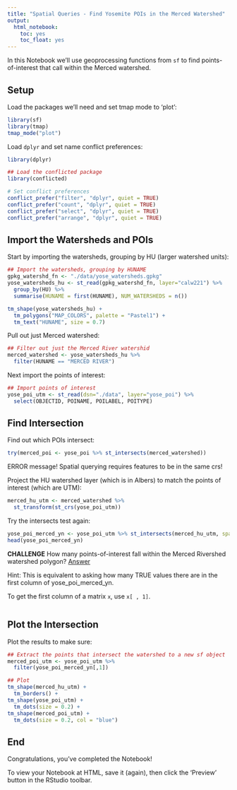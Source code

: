 ```yaml
---
title: "Spatial Queries - Find Yosemite POIs in the Merced Watershed"
output: 
  html_notebook:
    toc: yes
    toc_float: yes
---
```


In this Notebook we'll use geoprocessing functions  from `sf` to find points-of-interest that call within the Merced watershed. 

## Setup

Load the packages we'll need and set tmap mode to 'plot':

```r
library(sf)
library(tmap)
tmap_mode("plot")
```

Load `dplyr` and set name conflict preferences:

```r
library(dplyr)

## Load the conflicted package
library(conflicted)

# Set conflict preferences
conflict_prefer("filter", "dplyr", quiet = TRUE)
conflict_prefer("count", "dplyr", quiet = TRUE)
conflict_prefer("select", "dplyr", quiet = TRUE)
conflict_prefer("arrange", "dplyr", quiet = TRUE)
```

## Import the Watersheds and POIs

Start by importing the watersheds, grouping by HU (larger watershed units):

```r
## Import the watersheds, grouping by HUNAME
gpkg_watershd_fn <- "./data/yose_watersheds.gpkg"
yose_watersheds_hu <- st_read(gpkg_watershd_fn, layer="calw221") %>% 
  group_by(HU) %>% 
  summarise(HUNAME = first(HUNAME), NUM_WATERSHEDS = n())

tm_shape(yose_watersheds_hu) + 
  tm_polygons("MAP_COLORS", palette = "Pastel1") +
  tm_text("HUNAME", size = 0.7)
```

Pull out just Merced watershed:

```r
## Filter out just the Merced River watershid
merced_watershed <- yose_watersheds_hu %>% 
  filter(HUNAME == "MERCED RIVER")
```

Next import the points of interest:

```r
## Import points of interest
yose_poi_utm <- st_read(dsn="./data", layer="yose_poi") %>% 
  select(OBJECTID, POINAME, POILABEL, POITYPE)
```

## Find Intersection

Find out which POIs intersect:

```r
try(merced_poi <- yose_poi %>% st_intersects(merced_watershed))
```

ERROR message! Spatial querying requires features to be in the same crs!

Project the HU watershed layer (which is in Albers) to match the points of interest (which are UTM):

```r
merced_hu_utm <- merced_watershed %>% 
  st_transform(st_crs(yose_poi_utm))
```

Try the intersects test again:

```r
yose_poi_merced_yn <- yose_poi_utm %>% st_intersects(merced_hu_utm, sparse=FALSE)
head(yose_poi_merced_yn)
```

**CHALLENGE** How many points-of-interest fall within the Merced Rivershed watershed polygon? [Answer]()

Hint: This is equivalent to asking how many TRUE values there are in the first column of yose_poi_merced_yn.

To get the first column of a matrix `x`, use `x[ , 1]`.


```r

```

## Plot the Intersection

Plot the results to make sure:

```r
## Extract the points that intersect the watershed to a new sf object
merced_poi_utm <- yose_poi_utm %>% 
  filter(yose_poi_merced_yn[,1])

## Plot
tm_shape(merced_hu_utm) +
  tm_borders() +
tm_shape(yose_poi_utm) +
  tm_dots(size = 0.2) +
tm_shape(merced_poi_utm) +
  tm_dots(size = 0.2, col = "blue")
```

## End

Congratulations, you've completed the Notebook! 

To view your Notebook at HTML, save it (again), then click the 'Preview' button in the RStudio toolbar.


